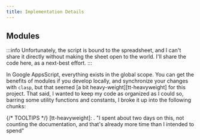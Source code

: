 ```yaml
---
title: Implementation Details
---
```




## Modules
<RightFloated width="35%">
    :::info
    Unfortunately, the script is bound to the spreadsheet, and I can't
    share it directly without making the sheet open to the world. I'll
    share the code here, as a next-best effort.
    :::
</RightFloated>

In Google AppsScript, everything exists in the global scope. You can
get the benefits of modules if you develop locally, and synchronize
your changes with `clasp`, but that seemed [a bit
heavy-weight][tt-heavyweight] for this project.  That said, I wanted
to keep my code as organized as I could so, barring some utility
functions and constants, I broke it up into the following chunks:

<Tabs>
    <TabItem value="Code.gs">
        <Main/>
    </TabItem>
    <TabItem value="rangeHandling.gs">
        <RangeHandling/>
    </TabItem>
    <TabItem value="jobListingRecord.gs">
        <JobListingRecord/>
    </TabItem>
    <TabItem value="folderAndFileOps.gs">
        <FolderAndFileOps/>
    </TabItem>
    <TabItem value="folderAndFileHandling.gs">
        <FolderAndFileHandling/>
    </TabItem>
    <TabItem value="updateCoverLetter.gs">
        <UpdateCoverLetter/>
    </TabItem>
    <TabItem value="ui.gs">
        <UI/>
    </TabItem>
</Tabs>


{/* TOOLTIPS */}
[tt-heavyweight]:
    .
    "I spent about two days on this, not counting the documentation, and that's already more time than I intended to spend"